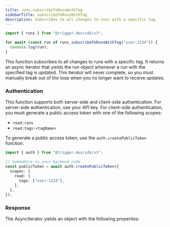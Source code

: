 ```yaml
---
title: runs.subscribeToRunsWithTag
sidebarTitle: subscribeToRunsWithTag
description: Subscribes to all changes to runs with a specific tag.
---
```



<RequestExample>

```ts Example
import { runs } from "@trigger.dev/sdk/v3";

for await (const run of runs.subscribeToRunsWithTag("user:1234")) {
  console.log(run);
}
```

</RequestExample>

This function subscribes to all changes to runs with a specific tag. It returns an async iterator that yields the run object whenever a run with the specified tag is updated. This iterator will never complete, so you must manually break out of the loop when you no longer want to receive updates.

### Authentication

This function supports both server-side and client-side authentication. For server-side authentication, use your API key. For client-side authentication, you must generate a public access token with one of the following scopes:

- `read:runs`
- `read:tags:<tagName>`

To generate a public access token, use the `auth.createPublicToken` function:

```ts
import { auth } from "@trigger.dev/sdk/v3";

// Somewhere in your backend code
const publicToken = await auth.createPublicToken({
  scopes: {
    read: {
      tags: ["user:1234"],
    },
  },
});
```

### Response

The AsyncIterator yields an object with the following properties:

<RunObject />
